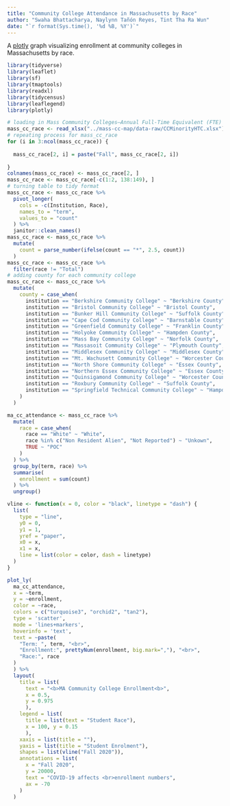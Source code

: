 ```yaml
---
title: "Community College Attendance in Massachusetts by Race"
author: "Swaha Bhattacharya, Naylynn Tañón Reyes, Tint Tha Ra Wun"
date: "`r format(Sys.time(), '%d %B, %Y')`"
---
```


A [plotly](https://plotly.com/) graph visualizing enrollment at community colleges 
in Massachusetts by race.

```r
library(tidyverse)
library(leaflet)
library(sf)
library(tmaptools)
library(readxl)
library(tidycensus)
library(leaflegend)
library(plotly)

# loading in Mass Community Colleges—Annual Full-Time Equivalent (FTE) Enrollment
mass_cc_race <- read_xlsx("../mass-cc-map/data-raw/CCMinorityHTC.xlsx") 
# repeating process for mass_cc_race
for (i in 3:ncol(mass_cc_race)) {
  
  mass_cc_race[2, i] = paste("Fall", mass_cc_race[2, i])
  
}
colnames(mass_cc_race) <- mass_cc_race[2, ]
mass_cc_race <- mass_cc_race[-c(1:2, 138:149), ]
# turning table to tidy format
mass_cc_race <- mass_cc_race %>% 
  pivot_longer(
    cols = -c(Institution, Race),
    names_to = "term",
    values_to = "count"
  ) %>% 
  janitor::clean_names()
mass_cc_race <- mass_cc_race %>% 
  mutate(
    count = parse_number(ifelse(count == "*", 2.5, count))
  )
mass_cc_race <- mass_cc_race %>% 
  filter(race != "Total")
# adding county for each community college
mass_cc_race <- mass_cc_race %>% 
  mutate(
    county = case_when(
      institution == "Berkshire Community College" ~ "Berkshire County",
      institution == "Bristol Community College" ~ "Bristol County",
      institution == "Bunker Hill Community College" ~ "Suffolk County",
      institution == "Cape Cod Community College" ~ "Barnstable County",
      institution == "Greenfield Community College" ~ "Franklin County",
      institution == "Holyoke Community College" ~ "Hampden County",
      institution == "Mass Bay Community College" ~ "Norfolk County",
      institution == "Massasoit Community College" ~ "Plymouth County",
      institution == "Middlesex Community College" ~ "Middlesex County",
      institution == "Mt. Wachusett Community College" ~ "Worcester County",
      institution == "North Shore Community College" ~ "Essex County",
      institution == "Northern Essex Community College" ~ "Essex County",
      institution == "Quinsigamond Community College" ~ "Worcester County",
      institution == "Roxbury Community College" ~ "Suffolk County",
      institution == "Springfield Technical Community College" ~ "Hampden County"
    )
  )

ma_cc_attendance <- mass_cc_race %>% 
  mutate(
    race = case_when(
      race == "White" ~ "White",
      race %in% c("Non Resident Alien", "Not Reported") ~ "Unkown",
      TRUE ~ "POC"
    )
  ) %>% 
  group_by(term, race) %>% 
  summarise(
    enrollment = sum(count)
  ) %>% 
  ungroup()
```


```r
vline <- function(x = 0, color = "black", linetype = "dash") {
  list(
    type = "line",
    y0 = 0,
    y1 = 1,
    yref = "paper",
    x0 = x,
    x1 = x,
    line = list(color = color, dash = linetype)
  )
}

plot_ly(
  ma_cc_attendance, 
  x = ~term, 
  y = ~enrollment, 
  color = ~race, 
  colors = c("turquoise3", "orchid2", "tan2"),
  type = 'scatter', 
  mode = 'lines+markers',
  hoverinfo = 'text',
  text = ~paste(
    "Term: ", term, "<br>",
    "Enrollment:", prettyNum(enrollment, big.mark=","), "<br>",
    "Race:", race
  )
  ) %>% 
  layout(
    title = list(
      text = "<b>MA Community College Enrollment<b>",
      x = 0.5,
      y = 0.975
      ),
    legend = list(
      title = list(text = "Student Race"),
      x = 100, y = 0.15
      ),
    xaxis = list(title = ""),
    yaxis = list(title = "Student Enrolment"),
    shapes = list(vline("Fall 2020")),
    annotations = list(
      x = "Fall 2020",
      y = 20000,
      text = "COVID-19 affects <br>enrollment numbers",
      ax = -70
    )
  ) 
```


